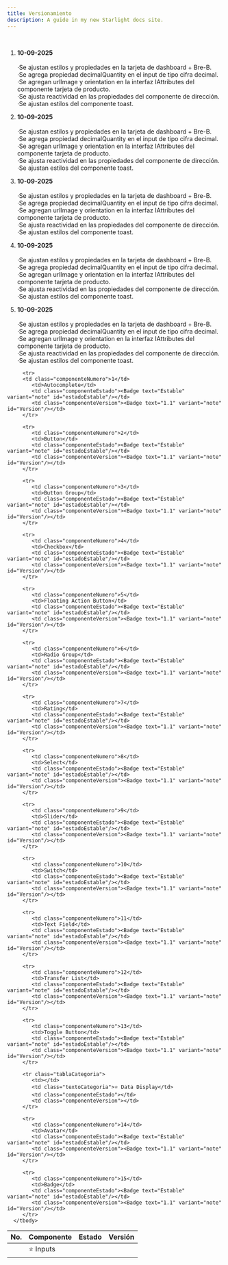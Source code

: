 ```yaml
---
title: Versionamiento
description: A guide in my new Starlight docs site.
---
```




<Tabs>
<br/>
<TabItem label="Desarrollo">
<div id="Test-Step">
<Steps>

1. <div style={{gap: '8px', alignItems: 'center', display: 'flex'}}><Badge size="medium" text="0.5" variant="note" class="Test" id="badgeVersionActual"/></div>

    **10-09-2025**<br/><br/>
      ·Se ajustan estilos y propiedades en la tarjeta de dashboard + Bre-B.<br/>
      ·Se agrega propiedad decimalQuantity en el input de tipo cifra decimal.<br/>
      ·Se agregan urlImage y orientation en la interfaz IAttributes del componente tarjeta de producto.<br/>
      ·Se ajusta reactividad en las propiedades del componente de dirección.<br/>
      ·Se ajustan estilos del componente toast.


2. <div style={{gap: '8px', alignItems: 'center', display: 'flex'}}><Badge size="medium" text="0.4" variant="note" class="Test" id="badgeVersionAnterior"/></div>

    **10-09-2025**<br/><br/>
      ·Se ajustan estilos y propiedades en la tarjeta de dashboard + Bre-B.<br/>
      ·Se agrega propiedad decimalQuantity en el input de tipo cifra decimal.<br/>
      ·Se agregan urlImage y orientation en la interfaz IAttributes del componente tarjeta de producto.<br/>
      ·Se ajusta reactividad en las propiedades del componente de dirección.<br/>
      ·Se ajustan estilos del componente toast.

3. <div style={{gap: '8px', alignItems: 'center', display: 'flex'}}><Badge size="medium" text="0.3" variant="note" class="Test" id="badgeVersionAnterior"/></div>

   **10-09-2025**<br/><br/>
      ·Se ajustan estilos y propiedades en la tarjeta de dashboard + Bre-B.<br/>
      ·Se agrega propiedad decimalQuantity en el input de tipo cifra decimal.<br/>
      ·Se agregan urlImage y orientation en la interfaz IAttributes del componente tarjeta de producto.<br/>
      ·Se ajusta reactividad en las propiedades del componente de dirección.<br/>
      ·Se ajustan estilos del componente toast.

4. <div style={{gap: '8px', alignItems: 'center', display: 'flex'}}><Badge size="medium" text="0.2" variant="note" class="Test" id="badgeVersionAnterior"/></div>

   **10-09-2025**<br/><br/>
      ·Se ajustan estilos y propiedades en la tarjeta de dashboard + Bre-B.<br/>
      ·Se agrega propiedad decimalQuantity en el input de tipo cifra decimal.<br/>
      ·Se agregan urlImage y orientation en la interfaz IAttributes del componente tarjeta de producto.<br/>
      ·Se ajusta reactividad en las propiedades del componente de dirección.<br/>
      ·Se ajustan estilos del componente toast.

5. <div style={{gap: '8px', alignItems: 'center', display: 'flex'}}><Badge size="medium" text="0.1" variant="note" class="Test" id="badgeVersionAnterior"/></div>

   **10-09-2025**<br/><br/>
      ·Se ajustan estilos y propiedades en la tarjeta de dashboard + Bre-B.<br/>
      ·Se agrega propiedad decimalQuantity en el input de tipo cifra decimal.<br/>
      ·Se agregan urlImage y orientation en la interfaz IAttributes del componente tarjeta de producto.<br/>
      ·Se ajusta reactividad en las propiedades del componente de dirección.<br/>
      ·Se ajustan estilos del componente toast.

</Steps>
</div>
</TabItem>
<TabItem label="Componentes">

<div id="tableActualizacion1">

   <table>
      <thead>
         <tr>
            <th scope="col" class="componenteNumero">No.</th>
            <th scope="col" class="componenteNombre">Componente</th>
            <th scope="col" class="componenteEstado">Estado</th>
            <th scope="col" class="componenteVersion">Versión</th>
         </tr>
      </thead>
      <tbody>
         <tr class="tablaCategoria">
            <td></td>
            <td class="textoCategoria">⭐ Inputs</td>
            <td class="componenteEstado"></td>
            <td class="componenteVersion"></td>
         </tr>

         <tr>
         <td class="componenteNumero">1</td>
            <td>Autocomplete</td>
            <td class="componenteEstado"><Badge text="Estable" variant="note" id="estadoEstable"/></td>
            <td class="componenteVersion"><Badge text="1.1" variant="note" id="Version"/></td>
         </tr>

         <tr>
            <td class="componenteNumero">2</td>
            <td>Button</td>
            <td class="componenteEstado"><Badge text="Estable" variant="note" id="estadoEstable"/></td>
            <td class="componenteVersion"><Badge text="1.1" variant="note" id="Version"/></td>
         </tr>

         <tr>
            <td class="componenteNumero">3</td>
            <td>Button Group</td>
            <td class="componenteEstado"><Badge text="Estable" variant="note" id="estadoEstable"/></td>
            <td class="componenteVersion"><Badge text="1.1" variant="note" id="Version"/></td>
         </tr>

         <tr>
            <td class="componenteNumero">4</td>
            <td>Checkbox</td>
            <td class="componenteEstado"><Badge text="Estable" variant="note" id="estadoEstable"/></td>
            <td class="componenteVersion"><Badge text="1.1" variant="note" id="Version"/></td>
         </tr>

         <tr>
            <td class="componenteNumero">5</td>
            <td>Floating Action Button</td>
            <td class="componenteEstado"><Badge text="Estable" variant="note" id="estadoEstable"/></td>
            <td class="componenteVersion"><Badge text="1.1" variant="note" id="Version"/></td>
         </tr>

         <tr>
            <td class="componenteNumero">6</td>
            <td>Radio Group</td>
            <td class="componenteEstado"><Badge text="Estable" variant="note" id="estadoEstable"/></td>
            <td class="componenteVersion"><Badge text="1.1" variant="note" id="Version"/></td>
         </tr>

         <tr>
            <td class="componenteNumero">7</td>
            <td>Rating</td>
            <td class="componenteEstado"><Badge text="Estable" variant="note" id="estadoEstable"/></td>
            <td class="componenteVersion"><Badge text="1.1" variant="note" id="Version"/></td>
         </tr>

         <tr>
            <td class="componenteNumero">8</td>
            <td>Select</td>
            <td class="componenteEstado"><Badge text="Estable" variant="note" id="estadoEstable"/></td>
            <td class="componenteVersion"><Badge text="1.1" variant="note" id="Version"/></td>
         </tr>

         <tr>
            <td class="componenteNumero">9</td>
            <td>Slider</td>
            <td class="componenteEstado"><Badge text="Estable" variant="note" id="estadoEstable"/></td>
            <td class="componenteVersion"><Badge text="1.1" variant="note" id="Version"/></td>
         </tr>

         <tr>
            <td class="componenteNumero">10</td>
            <td>Switch</td>
            <td class="componenteEstado"><Badge text="Estable" variant="note" id="estadoEstable"/></td>
            <td class="componenteVersion"><Badge text="1.1" variant="note" id="Version"/></td>
         </tr>

         <tr>
            <td class="componenteNumero">11</td>
            <td>Text Field</td>
            <td class="componenteEstado"><Badge text="Estable" variant="note" id="estadoEstable"/></td>
            <td class="componenteVersion"><Badge text="1.1" variant="note" id="Version"/></td>
         </tr>

         <tr>
            <td class="componenteNumero">12</td>
            <td>Transfer List</td>
            <td class="componenteEstado"><Badge text="Estable" variant="note" id="estadoEstable"/></td>
            <td class="componenteVersion"><Badge text="1.1" variant="note" id="Version"/></td>
         </tr>

         <tr>
            <td class="componenteNumero">13</td>
            <td>Toggle Button</td>
            <td class="componenteEstado"><Badge text="Estable" variant="note" id="estadoEstable"/></td>
            <td class="componenteVersion"><Badge text="1.1" variant="note" id="Version"/></td>
         </tr>

         <tr class="tablaCategoria">
            <td></td>
            <td class="textoCategoria">⭐ Data Display</td>
            <td class="componenteEstado"></td>
            <td class="componenteVersion"></td>
         </tr>

         <tr>
            <td class="componenteNumero">14</td>
            <td>Avatar</td>
            <td class="componenteEstado"><Badge text="Estable" variant="note" id="estadoEstable"/></td>
            <td class="componenteVersion"><Badge text="1.1" variant="note" id="Version"/></td>
         </tr>

         <tr>
            <td class="componenteNumero">15</td>
            <td>Badge</td>
            <td class="componenteEstado"><Badge text="Estable" variant="note" id="estadoEstable"/></td>
            <td class="componenteVersion"><Badge text="1.1" variant="note" id="Version"/></td>
         </tr>
      </tbody>
   </table>

</div>

</TabItem>
</Tabs>



